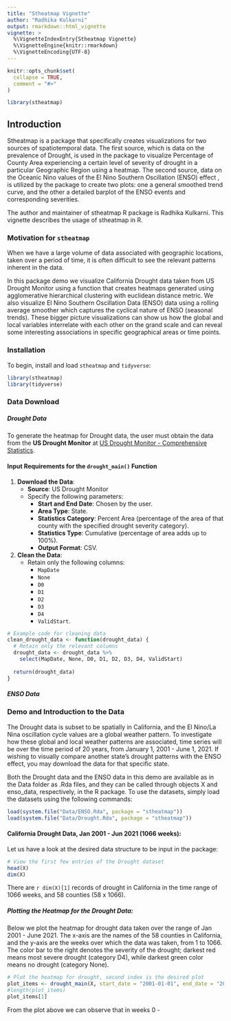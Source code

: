 ```yaml
---
title: "Stheatmap Vignette"
author: "Radhika Kulkarni"
output: rmarkdown::html_vignette
vignette: >
  %\VignetteIndexEntry{Stheatmap Vignette}
  %\VignetteEngine{knitr::rmarkdown}
  %\VignetteEncoding{UTF-8}
---
```


```r
knitr::opts_chunk$set(
  collapse = TRUE,
  comment = "#>"
)
```

```r
library(stheatmap)
```


## Introduction

Stheatmap is a package that specifically creates visualizations for two sources of spatiotemporal data. The first source, which is data on the prevalence of Drought, is used in the package to visualize Percentage of County Area experiencing a certain level of severity of drought in a particular Geographic Region using a heatmap. The second source, data on the Oceanic Nino values of the El Nino Southern Oscillation (ENSO) effect , is utilized by the package to create two plots: one a general smoothed trend curve, and the other a detailed barplot of the ENSO events and corresponding severities. 

The author and maintainer of stheatmap R package is Radhika Kulkarni. This
vignette describes the usage of stheatmap in R.


### Motivation for `stheatmap`

When we have a large volume of data associated with geographic locations, taken over a period of time, it is often difficult to see the relevant patterns inherent in the data.

In this package demo we visualize California Drought data taken from US Drought Monitor using a function that creates heatmaps generated using agglomerative hierarchical clustering with euclidean distance metric. We also visualize El Nino Southern Oscillation Data (ENSO) data using a rolling average smoother which captures the cyclical nature of ENSO (seasonal trends). These bigger picture visualizations can show us how the global and local variables interrelate with each other on the grand scale and can reveal some interesting associations in specific geographical areas or time points.


### Installation 

To begin, install and load `stheatmap` and `tidyverse`:

```r
library(stheatmap)
library(tidyverse)
```



### Data Download

##### Drought Data

To generate the heatmap for Drought data, the user must obtain the data from the **US Drought Monitor** at [US Drought Monitor - Comprehensive Statistics](https://droughtmonitor.unl.edu/DmData/DataDownload/ComprehensiveStatistics.aspx).

#### Input Requirements for the `drought_main()` Function

1. **Download the Data**:
   - **Source**: US Drought Monitor
   - Specify the following parameters:
     - **Start and End Date**: Chosen by the user.
     - **Area Type**: State.
     - **Statistics Category**: Percent Area (percentage of the area of that county with the specified drought severity category).
     - **Statistics Type**: Cumulative (percentage of area adds up to 100%).
     - **Output Format**: CSV.

2. **Clean the Data**:
   - Retain only the following columns:
     - `MapDate`
     - `None`
     - `D0`
     - `D1`
     - `D2`
     - `D3`
     - `D4`
     - `ValidStart`.

```r
# Example code for cleaning data
clean_drought_data <- function(drought_data) {
  # Retain only the relevant columns
  drought_data <- drought_data %>%
    select(MapDate, None, D0, D1, D2, D3, D4, ValidStart)
  
  return(drought_data)
}
```


##### ENSO Data


### Demo and Introduction to the Data  

The Drought data is subset to be spatially in California, and the El Nino/La Nina oscillation cycle values are a global weather pattern. To investigate how these global and local weather patterns are associated, time series will be over the time period of 20 years, from January 1, 2001 - June 1, 2021. If wishing to visually compare another state's drought patterns with the ENSO effect, you may download the data for that specific state.


Both the Drought data and the ENSO data in this demo are available as in the Data folder as .Rda files, and they can be called through objects X and enso_data, respectively, in the R package. To use the datasets, simply load the datasets using the following commands:


```r
load(system.file("Data/ENSO.Rda", package = "stheatmap"))
load(system.file("Data/Drought.Rda", package = "stheatmap"))

```



#### California Drought Data, Jan 2001 - Jun 2021 (1066 weeks):

Let us have a look at the desired data structure to be input in the package: 

```r
# View the first few entries of the Drought dataset
head(X)
dim(X)
```

There are `r dim(X)[1]` records of drought in California in the time range of 1066 weeks, and 58 counties (58 x 1066). 


##### Plotting the Heatmap for the Drought Data:

Below we plot the heatmap for drought data taken over the range of Jan 2001 - June 2021. 
The x-axis are the names of the 58 counties in California, and the y-axis are the weeks over which the data was taken, from 1 to 1066. The color bar to the right denotes the severity of the drought; darkest red means most severe drought (category D4), while darkest green color means no drought (category None). 

```r
# Plot the heatmap for drought, second index is the desired plot
plot_items <- drought_main(X, start_date = "2001-01-01", end_date = "2006-06-01")[1]
#length(plot_items)
plot_items[1]
```


From the plot above we can observe that in weeks 0 - 


